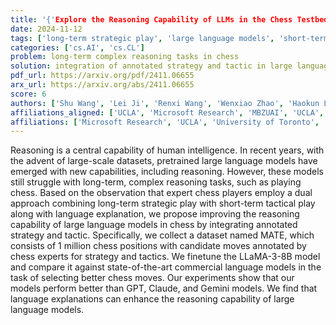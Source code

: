 ```yaml
---
title: '{'Explore the Reasoning Capability of LLMs in the Chess Testbed'}'
date: 2024-11-12
tags: ['long-term strategic play', 'large language models', 'short-term tactical play', 'finetuning LLaMA-3-8B', 'annotated strategy and tactic', 'chess', 'comparison with commercial language models', 'language explanations', 'dataset MATE', 'reasoning capability']
categories: ['cs.AI', 'cs.CL']
problem: long-term complex reasoning tasks in chess
solution: integration of annotated strategy and tactic in large language models
pdf_url: https://arxiv.org/pdf/2411.06655
arx_url: https://arxiv.org/abs/2411.06655
score: 6
authors: ['Shu Wang', 'Lei Ji', 'Renxi Wang', 'Wenxiao Zhao', 'Haokun Liu', 'Yifan Hou', 'Ying Nian Wu']
affiliations_aligned: ['UCLA', 'Microsoft Research', 'MBZUAI', 'UCLA', 'University of Toronto', 'Peking University', 'UCLA']
affiliations: ['Microsoft Research', 'UCLA', 'University of Toronto', 'Peking University', 'MBZUAI']
---
```



Reasoning is a central capability of human intelligence. In recent years, with the advent of large-scale datasets, pretrained large language models have emerged with new capabilities, including reasoning. However, these models still struggle with long-term, complex reasoning tasks, such as playing chess. Based on the observation that expert chess players employ a dual approach combining long-term strategic play with short-term tactical play along with language explanation, we propose improving the reasoning capability of large language models in chess by integrating annotated strategy and tactic. Specifically, we collect a dataset named MATE, which consists of 1 million chess positions with candidate moves annotated by chess experts for strategy and tactics. We finetune the LLaMA-3-8B model and compare it against state-of-the-art commercial language models in the task of selecting better chess moves. Our experiments show that our models perform better than GPT, Claude, and Gemini models. We find that language explanations can enhance the reasoning capability of large language models.